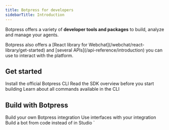 ```yaml
---
title: Botpress for developers
sidebarTitle: Introduction
---
```


Botpress offers a variety of **developer tools and packages** to build, analyze and manage your agents.

<Tip>
  Botpress also offers a [React library for Webchat](/webchat/react-library/get-started) and [several APIs](/api-reference/introduction) you can use to interact with the platform.
</Tip>

## Get started

<Columns cols={3}>
  <Card icon="download" title="Installation" href="/for-developers/sdk/installation">
    Install the official Botpress CLI
  </Card>
  <Card icon="hammer" title="Understand the SDK" href="/for-developers/sdk/overview">
    Read the SDK overview before you start building
  </Card>
  <Card icon="terminal" title="CLI reference" href="/for-developers/sdk/cli-reference">
    Learn about all commands available in the CLI
  </Card>
</Columns>

## Build with Botpress

<Columns cols={3}>
  <Card icon="cable" title="Integrations" href="/for-developers/sdk/integration/getting-started">
    Build your own Botpress integration
  </Card>
  <Card icon="handshake" title="Interfaces" href="/for-developers/sdk/interface/introduction">
    Use interfaces with your integration
  </Card>
  <Card icon="bot" title="Bots-as-code" href="/for-developers/sdk/bots-as-code">
    Build a bot from code instead of in Studio
  </Card>
</Columns>
`
